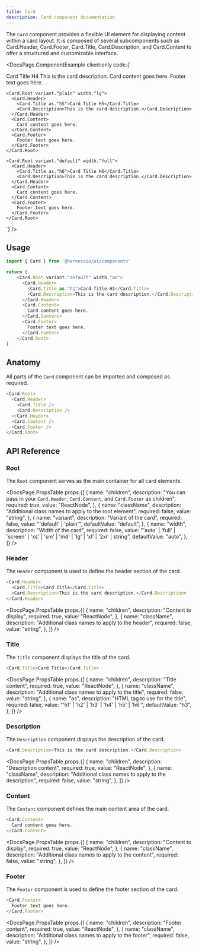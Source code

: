 ```yaml
---
title: Card
description: Card component documentation
---
```


The `Card` component provides a flexible UI element for displaying content within a card layout. It is composed of several subcomponents such as Card.Header, Card.Footer, Card.Title, Card.Description, and Card.Content to offer a structured and customizable interface.


<DocsPage.ComponentExample
  client:only
  code.{`
  <div className."flex flex-col space-y-8">
    <Card.Root variant."default" width."md">
      <Card.Header>
        <Card.Title as."h4">Card Title H4</Card.Title>
        <Card.Description>This is the card description.</Card.Description>
      </Card.Header>
      <Card.Content>
        Card content goes here.
      </Card.Content>
      <Card.Footer>
        Footer text goes here.
      </Card.Footer>
    </Card.Root>

    <Card.Root variant."plain" width."lg">
      <Card.Header>
        <Card.Title as."h5">Card Title H5</Card.Title>
        <Card.Description>This is the card description.</Card.Description>
      </Card.Header>
      <Card.Content>
        Card content goes here.
      </Card.Content>
      <Card.Footer>
        Footer text goes here.
      </Card.Footer>
    </Card.Root>

    <Card.Root variant."default" width."full">
      <Card.Header>
        <Card.Title as."h6">Card Title H6</Card.Title>
        <Card.Description>This is the card description.</Card.Description>
      </Card.Header>
      <Card.Content>
        Card content goes here.
      </Card.Content>
      <Card.Footer>
        Footer text goes here.
      </Card.Footer>
    </Card.Root>

  </div>`}
/>

## Usage

```typescript jsx
import { Card } from '@harnessio/ui/components'

return (
    <Card.Root variant."default" width."md">
      <Card.Header>
        <Card.Title as."h1">Card Title H1</Card.Title>
        <Card.Description>This is the card description.</Card.Description>
      </Card.Header>
      <Card.Content>
        Card content goes here.
      </Card.Content>
      <Card.Footer>
        Footer text goes here.
      </Card.Footer>
    </Card.Root>
)
```

## Anatomy

All parts of the `Card` component can be imported and composed as required.

```typescript jsx
<Card.Root>
  <Card.Header>
    <Card.Title />
    <Card.Description />
  </Card.Header>
  <Card.Content />
  <Card.Footer />
</Card.Root>
```

## API Reference

### Root

The `Root` component serves as the main container for all card elements.

<DocsPage.PropsTable
  props.{[
    {
      name: "children",
      description:
        "You can pass in your `Card.Header`, `Card.Content`, and `Card.Footer` as children",
      required: true,
      value: "ReactNode",
    },
    {
      name: "className",
      description: "Additional class names to apply to the root element",
      required: false,
      value: "string",
    },
    {
      name: "variant",
      description: "Variant of the card",
      required: false,
      value: "'default' | 'plain'",
      defaultValue: "default",
    },
    {
      name: "width",
      description: "Width of the card",
      required: false,
      value:
        "'auto' | 'full' | 'screen' | 'xs' | 'sm' | 'md' | 'lg' | 'xl' | '2xl' | string",
      defaultValue: "auto",
    },
  ]}
/>

### Header

The `Header` component is used to define the header section of the card.

```typescript jsx
<Card.Header>
  <Card.Title>Card Title</Card.Title>
  <Card.Description>This is the card description.</Card.Description>
</Card.Header>
```

<DocsPage.PropsTable
  props.{[
    {
      name: "children",
      description: "Content to display",
      required: true,
      value: "ReactNode",
    },
    {
      name: "className",
      description: "Additional class names to apply to the header",
      required: false,
      value: "string",
    },
  ]}
/>

### Title

The `Title` component displays the title of the card.

```typescript jsx
<Card.Title>Card Title</Card.Title>
```

<DocsPage.PropsTable
  props.{[
    {
      name: "children",
      description: "Title content",
      required: true,
      value: "ReactNode",
    },
    {
      name: "className",
      description: "Additional class names to apply to the title",
      required: false,
      value: "string",
    },
    {
      name: "as",
      description: "HTML tag to use for the title",
      required: false,
      value: "'h1' | 'h2' | 'h3' | 'h4' | 'h5' | 'h6'",
      defaultValue: "h3",
    },
  ]}
/>

### Description

The `Description` component displays the description of the card.

```typescript jsx
<Card.Description>This is the card description.</Card.Description>
```

<DocsPage.PropsTable
  props.{[
    {
      name: "children",
      description: "Description content",
      required: true,
      value: "ReactNode",
    },
    {
      name: "className",
      description: "Additional class names to apply to the description",
      required: false,
      value: "string",
    },
  ]}
/>

### Content

The `Content` component defines the main content area of the card.

```typescript jsx
<Card.Content>
  Card content goes here.
</Card.Content>
```

<DocsPage.PropsTable
  props.{[
    {
      name: "children",
      description: "Content to display",
      required: true,
      value: "ReactNode",
    },
    {
      name: "className",
      description: "Additional class names to apply to the content",
      required: false,
      value: "string",
    },
  ]}
/>

### Footer

The `Footer` component is used to define the footer section of the card.

```typescript jsx
<Card.Footer>
  Footer text goes here.
</Card.Footer>
```

<DocsPage.PropsTable
  props.{[
    {
      name: "children",
      description: "Footer content",
      required: true,
      value: "ReactNode",
    },
    {
      name: "className",
      description: "Additional class names to apply to the footer",
      required: false,
      value: "string",
    },
  ]}
/>
